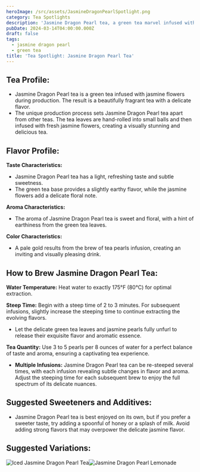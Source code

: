 ```yaml
---
heroImage: /src/assets/JasmineDragonPearlSpotlight.png
category: Tea Spotlights
description: 'Jasmine Dragon Pearl tea, a green tea marvel infused with jasmine flowers.'
pubDate: 2024-03-14T04:00:00.000Z
draft: false
tags:
  - jasmine dragon pearl
  - green tea
title: 'Tea Spotlight: Jasmine Dragon Pearl Tea'
---
```


## Tea Profile:

- Jasmine Dragon Pearl tea is a green tea infused with jasmine flowers during production. The result is a beautifully fragrant tea with a delicate flavor.
- The unique production process sets Jasmine Dragon Pearl tea apart from other teas. The tea leaves are hand-rolled into small balls and then infused with fresh jasmine flowers, creating a visually stunning and delicious tea.

## Flavor Profile:

**Taste Characteristics:**

- Jasmine Dragon Pearl tea has a light, refreshing taste and subtle sweetness.
- The green tea base provides a slightly earthy flavor, while the jasmine flowers add a delicate floral note.

**Aroma Characteristics:**

- The aroma of Jasmine Dragon Pearl tea is sweet and floral, with a hint of earthiness from the green tea leaves.

**Color Characteristics:**

- A pale gold results from the brew of tea pearls infusion, creating an inviting and visually pleasing drink.

## How to Brew Jasmine Dragon Pearl Tea:

**Water Temperature:** Heat water to exactly 175°F (80°C) for optimal extraction.

**Steep Time:** Begin with a steep time of 2 to 3 minutes. For subsequent infusions, slightly increase the steeping time to continue extracting the evolving flavors.

- Let the delicate green tea leaves and jasmine pearls fully unfurl to release their exquisite flavor and aromatic essence.

**Tea Quantity:** Use 3 to 5 pearls per 8 ounces of water for a perfect balance of taste and aroma, ensuring a captivating tea experience.

- **Multiple Infusions:** Jasmine Dragon Pearl tea can be re-steeped several times, with each infusion revealing subtle changes in flavor and aroma. Adjust the steeping time for each subsequent brew to enjoy the full spectrum of its delicate nuances.

## Suggested Sweeteners and Additives:

- Jasmine Dragon Pearl tea is best enjoyed on its own, but if you prefer a sweeter taste, try adding a spoonful of honey or a splash of milk. Avoid adding strong flavors that may overpower the delicate jasmine flavor.

## Suggested Variations:

![Iced Jasmine Dragon Pearl Tea](/src/assets/IcedJPDtea.png)![Jasmine Dragon Pearl Lemonade](/src/assets/JDPLemonade.png)
